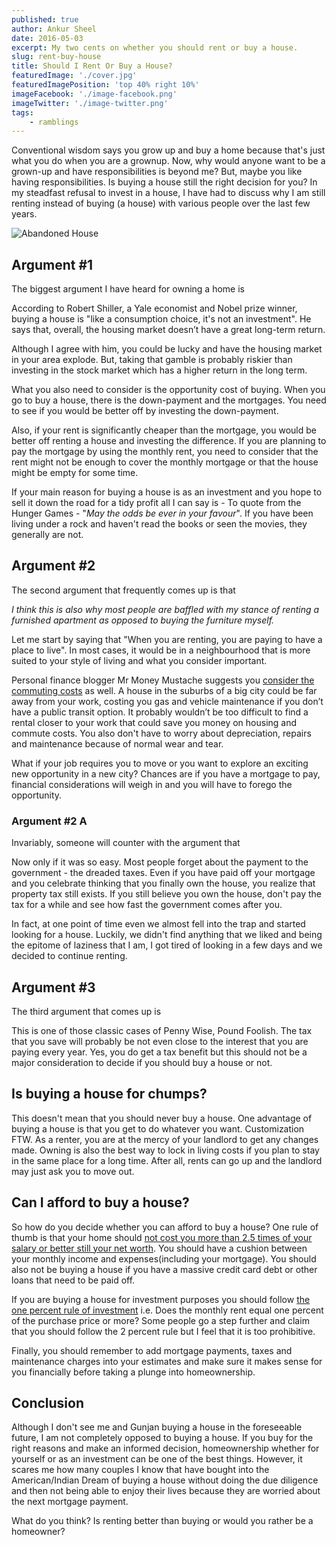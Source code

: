 ```yaml
---
published: true
author: Ankur Sheel
date: 2016-05-03
excerpt: My two cents on whether you should rent or buy a house.
slug: rent-buy-house
title: Should I Rent Or Buy a House?
featuredImage: './cover.jpg'
featuredImagePosition: 'top 40% right 10%'
imageFacebook: './image-facebook.png'
imageTwitter: './image-twitter.png'
tags:
    - ramblings
---
```


Conventional wisdom says you grow up and buy a home because that's just what you do when you are a grownup. Now, why
would anyone want to be a grown-up and have responsibilities is beyond me? But, maybe you like having responsibilities.
Is buying a house still the right decision for you? In my steadfast refusal to invest in a house, I have had to discuss
why I am still renting instead of buying (a house) with various people over the last few years.

![Abandoned House](./cover.jpg)

## Argument #1

The biggest argument I have heard for owning a home is

<Quote quote="It's an investement." />

According to Robert Shiller, a Yale economist and Nobel prize winner, buying a house is "like a consumption choice, it's
not an investment". He says that, overall, the housing market doesn’t have a great long-term return.

Although I agree with him, you could be lucky and have the housing market in your area explode. But, taking that gamble
is probably riskier than investing in the stock market which has a higher return in the long term.

What you also need to consider is the opportunity cost of buying. When you go to buy a house, there is the down-payment
and the mortgages. You need to see if you would be better off by investing the down-payment.

Also, if your rent is significantly cheaper than the mortgage, you would be better off renting a house and investing the
difference. If you are planning to pay the mortgage by using the monthly rent, you need to consider that the rent might
not be enough to cover the monthly mortgage or that the house might be empty for some time.

If your main reason for buying a house is as an investment and you hope to sell it down the road for a tidy profit all I
can say is - To quote from the Hunger Games - "_May the odds be ever in your favour_". If you have been living under a
rock and haven't read the books or seen the movies, they generally are not.

## Argument #2

The second argument that frequently comes up is that

<Quote quote="When you rent, you own nothing. When you buy, you eventually own the house." />

_I think this is also why most people are baffled with my stance of renting a furnished apartment as opposed to buying
the furniture myself._

Let me start by saying that "When you are renting, you are paying to have a place to live". In most cases, it would be
in a neighbourhood that is more suited to your style of living and what you consider important.

Personal finance blogger Mr Money Mustache suggests you
[consider the commuting costs](http://www.mrmoneymustache.com/2015/07/27/rent-vs-buy/) as well. A house in the suburbs
of a big city could be far away from your work, costing you gas and vehicle maintenance if you don’t have a public
transit option. It probably wouldn’t be too difficult to find a rental closer to your work that could save you money on
housing and commute costs. You also don't have to worry about depreciation, repairs and maintenance because of normal
wear and tear.

What if your job requires you to move or you want to explore an exciting new opportunity in a new city? Chances are if
you have a mortgage to pay, financial considerations will weigh in and you will have to forego the opportunity.

### Argument #2 A

Invariably, someone will counter with the argument that

<Quote quote="But Ankur, if you buy a house, you will eventually pay it off and it will be yours." />

Now only if it was so easy. Most people forget about the payment to the government - the dreaded taxes. Even if you have
paid off your mortgage and you celebrate thinking that you finally own the house, you realize that property tax still
exists. If you still believe you own the house, don't pay the tax for a while and see how fast the government comes
after you.

In fact, at one point of time even we almost fell into the trap and started looking for a house. Luckily, we didn't find
anything that we liked and being the epitome of laziness that I am, I got tired of looking in a few days and we decided
to continue renting.

## Argument #3

The third argument that comes up is

<Quote quote="You save on tax when you buy a house." />

This is one of those classic cases of Penny Wise, Pound Foolish. The tax that you save will probably be not even close
to the interest that you are paying every year. Yes, you do get a tax benefit but this should not be a major
consideration to decide if you should buy a house or not.

## Is buying a house for chumps?

This doesn't mean that you should never buy a house. One advantage of buying a house is that you get to do whatever you
want. Customization FTW. As a renter, you are at the mercy of your landlord to get any changes made. Owning is also the
best way to lock in living costs if you plan to stay in the same place for a long time. After all, rents can go up and
the landlord may just ask you to move out.

## Can I afford to buy a house?

So how do you decide whether you can afford to buy a house? One rule of thumb is that your home should
[not cost you more than 2.5 times of your salary or better still your net worth](http://www.mymoneyblog.com/4-different-rules-of-thumb-for-how-much-house-you-can-afford.html).
You should have a cushion between your monthly income and expenses(including your mortgage). You should also not be
buying a house if you have a massive credit card debt or other loans that need to be paid off.

If you are buying a house for investment purposes you should follow
[the one percent rule of investment](http://affordanything.com/2012/01/25/income-property/) i.e. Does the monthly rent
equal one percent of the purchase price or more? Some people go a step further and claim that you should follow the 2
percent rule but I feel that it is too prohibitive.

Finally, you should remember to add mortgage payments, taxes and maintenance charges into your estimates and make sure
it makes sense for you financially before taking a plunge into homeownership.

## Conclusion

Although I don't see me and Gunjan buying a house in the foreseeable future, I am not completely opposed to buying a
house. If you buy for the right reasons and make an informed decision, homeownership whether for yourself or as an
investment can be one of the best things. However, it scares me how many couples I know that have bought into the
American/Indian Dream of buying a house without doing the due diligence and then not being able to enjoy their lives
because they are worried about the next mortgage payment.

What do you think? Is renting better than buying or would you rather be a homeowner?

